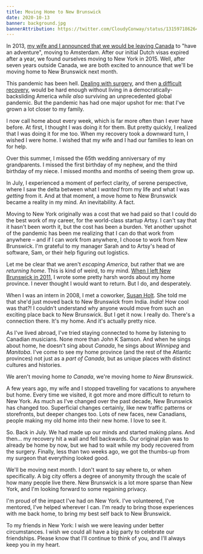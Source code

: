 ```yaml
---
title: Moving Home to New Brunswick
date: 2020-10-13
banner: background.jpg
bannerAttribution: https://twitter.com/CloudyConway/status/1315971862640427009
---
```


In 2013, [my wife and I announced that we would be leaving Canada](/blog/moving-to-amsterdam/) to "have an adventure", moving to Amsterdam. After our initial Dutch visas expired after a year, we found ourselves moving to New York in 2015. Well, after seven years outside Canada, we are both excited to announce that we'll be moving home to New Brunswick next month.

This pandemic has been hell. [Dealing with surgery](/blog/search-for-certainty/), and then [a difficult recovery](/blog/runiversary/), would be hard enough without living in a democratically-backsliding America _while also_ surviving an unprecedented global pandemic. But the pandemic has had one major upshot for me: that I've grown a lot closer to my family. 

I now call home about every week, which is far more often than I ever have before. At first, I thought I was doing it for them. But pretty quickly, I realized that I was doing it for me too. When my recovery took a downward turn, I wished I were home. I wished that my wife and I had our families to lean on for help.

Over this summer, I missed the 65th wedding anniversary of my grandparents. I missed the first birthday of my nephew, and the third birthday of my niece. I missed months and months of seeing them grow up.

In July, I experienced a moment of perfect clarity, of serene perspective, where I saw the delta between what I _wanted_ from my life and what I was _getting_ from it. And at that moment, a move home to New Brunswick became a reality in my mind. An inevitability. A fact.

Moving to New York originally was a cost that we had paid so that I could do the best work of my career, for the world-class startup Artsy. I can't say that it hasn't been worth it, but the cost has been a burden. Yet another upshot of the pandemic has been me realizing that I can do that work from anywhere – and if I can work from anywhere, I choose to work from New Brunswick. I'm grateful to my manager Sarah and to Artsy's head of software, Sam, or their help figuring out logistics.

Let me be clear that we aren't _escaping America_, but rather that we are _returning home_. This is kind of weird, to my mind. [When I left New Brunswick in 2011](/blog/dear-new-brunswick-im-leaving-and-im-not-sure-im-coming-back/), I wrote some pretty harsh words about my home province. I never thought I would want to return. But I do, and desperately.

When I was an intern in 2008, I met a coworker, [Susan Holt](https://twitter.com/susanholt). She told me that she'd just moved back to New Brunswick from India. _India_! How cool was that?! I couldn't understand why anyone would move from such an exciting place back to New Brunswick. But I get it now. I really do. There's a connection there. It's my home. And it's actually pretty nice.

As I've lived abroad, I've tried staying connected to home by listening to Canadian musicians. None more than John K Samson. And when he sings about home, he doesn't sing about _Canada_, he sings about _Winnipeg_ and _Manitoba_. I've come to see my home province (and the rest of the Atlantic provinces) not just as a _part of Canada_, but as unique places with distinct cultures and histories.

We aren't moving home _to Canada_, we're moving home _to New Brunswick_.

A few years ago, my wife and I stopped travelling for vacations to anywhere but home. Every time we visited, it got more and more difficult to return to New York. As much as I've changed over the past decade, New Brunswick has changed too. Superficial changes certainly, like new traffic patterns or storefronts, but deeper changes too. Lots of new faces, new Canadians, people making my old home into their new home. I love to see it.

So. Back in July. We had made up our minds and started making plans. And then... my recovery hit a wall and fell backwards. Our original plan was to already be home by now, but we had to wait while my body recovered from the surgery. Finally, less than two weeks ago, we got the thumbs-up from my surgeon that everything looked good.

We'll be moving next month. I don't want to say where to, or when specifically. A big city offers a degree of anonymity through the scale of how many people live there. New Brunswick is a lot more sparse than New York, and I'm looking forward to some regaining privacy.

I'm proud of the impact I've had on New York. I've volunteered, I've mentored, I've helped wherever I can. I'm ready to bring those experiences with me back home, to bring my best self back to New Brunswick.

To my friends in New York: I wish we were leaving under better circumstances. I wish we could all have a big party to celebrate our friendships. Please know that I'll continue to think of you, and I'll always keep you in my heart.
